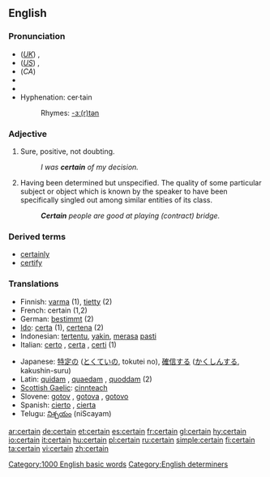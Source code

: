 ==English==

{{rank|often|themselves|half|269|certain|sent|keep|myself}}

===Pronunciation===
*(''[[Received Pronunciation|UK]]'') {{IPA|/sɜːtn/}}, {{SAMPA|/s3:tn/}}
*(''[[General American|US]]'') {{IPA|/sɝtn/}}, {{SAMPA|/s3`tn/}}
*(''CA'') {{IPA|/ˈsɝtən/ or /ˈsɝt̚n̩/}}
*{{Audio|En-ca-certain.ogg|Audio (CA)}}
*{{audio|en-us-certain.ogg|Audio (US)}}
*Hyphenation: cer&middot;tain
*:Rhymes: [[Rhymes:English:-ɜː(r)tən|-ɜː(r)tən]]

===Adjective===
{{wikipedia}}
{{en-adj}}
<!-- the adjective has no comparative or superlative, only the adverb "certainly" (more/most) right?  "Most certainly, squire!"  < -- American sarcastic expression.
'''certain'''  ({{compar}}: '''more certain''', {{superl}}: '''most certain''')
-->

# Sure, positive, not doubting.
#: ''I was '''certain''' of my decision.''
# Having been determined but unspecified.  The quality of some particular subject or object which is known by the speaker to have been specifically singled out among similar entities of its class.
#: '''''Certain''' people are good at playing (contract) bridge.''

===Derived terms===
*[[certainly]] {{pos_adv}}
*[[certify]] {{pos_vt}}

===Translations===
{{top}}
*Finnish: [[varma]] (1), [[tietty]] (2)
*French: certain (1,2)
*German: [[bestimmt]] (2)
*[[Ido]]: [[certa]] (1), [[certena]] (2)
*Indonesian: [[tentu|tertentu]], [[yakin]], [[rasa|merasa]] [[pasti]]
*Italian: [[certo]] {{m}}, [[certa]] {{f}}, [[certi]] {{p}} (1)
{{mid}}
*Japanese: [[特定]]の ([[とくてい]]の, tokutei no), [[確信]]する ([[かくしん]]する, kakushin-suru)
*Latin: [[quidam#Adjective|quidam]] {{m}}, [[quidam#Adjective|quaedam]] {{f}}, [[quidam#Adjective|quoddam]] {{n}} (2)
*[[Scottish Gaelic]]: [[cinnteach]]
*Slovene: [[gotov]] {{m}}, [[gotova]] {{f}}, [[gotovo]] {{n}}
*Spanish: [[cierto]] {{m}}, [[cierta]] {{f}}
*Telugu: [[నిశ్చయం]] (niScayam)
{{bottom}}

[[Category:1000 English basic words]]
[[Category:English determiners]]

[[ar:certain]]
[[de:certain]]
[[et:certain]]
[[es:certain]]
[[fr:certain]]
[[gl:certain]]
[[hy:certain]]
[[io:certain]]
[[it:certain]]
[[hu:certain]]
[[pl:certain]]
[[ru:certain]]
[[simple:certain]]
[[fi:certain]]
[[ta:certain]]
[[vi:certain]]
[[zh:certain]]